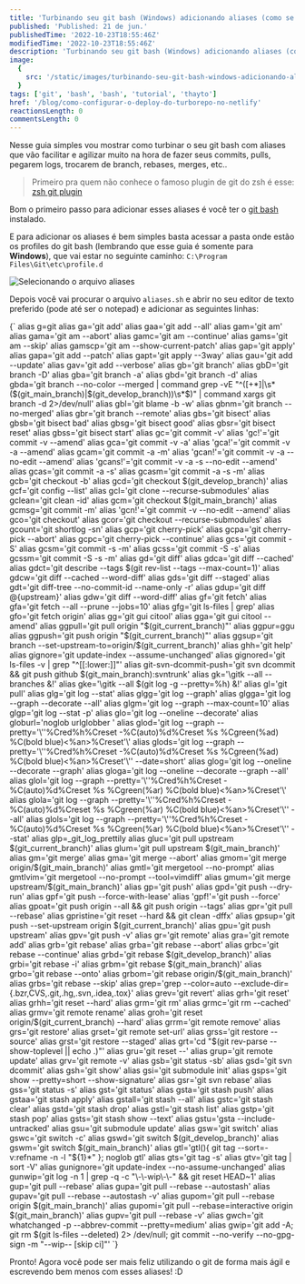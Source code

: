 ```yaml
---
title: 'Turbinando seu git bash (Windows) adicionando aliases (como se fosse o git plugin do zsh)'
published: 'Published: 21 de jun.'
publishedTime: '2022-10-23T18:55:46Z'
modifiedTime: '2022-10-23T18:55:46Z'
description: 'Turbinando seu git bash (Windows) adicionando aliases (como se fosse o git plugin do zsh).'
image:
  {
    src: '/static/images/turbinando-seu-git-bash-windows-adicionando-aliases-como-se-fosse-o-git-plugin-do-zsh.jpg',
  }
tags: ['git', 'bash', 'bash', 'tutorial', 'thayto']
href: '/blog/como-configurar-o-deploy-do-turborepo-no-netlify'
reactionsLength: 0
commentsLength: 0
---
```


Nesse guia simples vou mostrar como turbinar o seu git bash com aliases que vão facilitar e agilizar muito na hora de fazer seus commits, pulls, pegarem logs, trocarem de branch, rebases, merges, etc..

> Primeiro pra quem não conhece o famoso plugin de git do zsh é esse: [zsh git plugin](https://github.com/ohmyzsh/ohmyzsh/blob/master/plugins/git/git.plugin.zsh)

Bom o primeiro passo para adicionar esses aliases é você ter o [git bash](https://git-scm.com/download/win) instalado.

E para adicionar os aliases é bem simples basta acessar a pasta onde estão os profiles do git bash (lembrando que esse guia é somente para **Windows**), que vai estar no seguinte caminho: `C:\Program Files\Git\etc\profile.d`

![Selecionando o arquivo aliases](https://dev-to-uploads.s3.amazonaws.com/uploads/articles/u76fyz7yqeztqzk54erg.png)

Depois você vai procurar o arquivo `aliases.sh` e abrir no seu editor de texto preferido (pode até ser o notepad) e adicionar as seguintes linhas:

<SyntaxHighlighter language="bash">
  {`
alias g=git
alias ga='git add'
alias gaa='git add --all'
alias gam='git am'
alias gama='git am --abort'
alias gamc='git am --continue'
alias gams='git am --skip'
alias gamscp='git am --show-current-patch'
alias gap='git apply'
alias gapa='git add --patch'
alias gapt='git apply --3way'
alias gau='git add --update'
alias gav='git add --verbose'
alias gb='git branch'
alias gbD='git branch -D'
alias gba='git branch -a'
alias gbd='git branch -d'
alias gbda='git branch --no-color --merged | command grep -vE "^([+*]|\s*($(git_main_branch)|$(git_develop_branch))\s*$)" | command xargs git branch -d 2>/dev/null'
alias gbl='git blame -b -w'
alias gbnm='git branch --no-merged'
alias gbr='git branch --remote'
alias gbs='git bisect'
alias gbsb='git bisect bad'
alias gbsg='git bisect good'
alias gbsr='git bisect reset'
alias gbss='git bisect start'
alias gc='git commit -v'
alias 'gc!'='git commit -v --amend'
alias gca='git commit -v -a'
alias 'gca!'='git commit -v -a --amend'
alias gcam='git commit -a -m'
alias 'gcan!'='git commit -v -a --no-edit --amend'
alias 'gcans!'='git commit -v -a -s --no-edit --amend'
alias gcas='git commit -a -s'
alias gcasm='git commit -a -s -m'
alias gcb='git checkout -b'
alias gcd='git checkout $(git_develop_branch)'
alias gcf='git config --list'
alias gcl='git clone --recurse-submodules'
alias gclean='git clean -id'
alias gcm='git checkout $(git_main_branch)'
alias gcmsg='git commit -m'
alias 'gcn!'='git commit -v --no-edit --amend'
alias gco='git checkout'
alias gcor='git checkout --recurse-submodules'
alias gcount='git shortlog -sn'
alias gcp='git cherry-pick'
alias gcpa='git cherry-pick --abort'
alias gcpc='git cherry-pick --continue'
alias gcs='git commit -S'
alias gcsm='git commit -s -m'
alias gcss='git commit -S -s'
alias gcssm='git commit -S -s -m'
alias gd='git diff'
alias gdca='git diff --cached'
alias gdct='git describe --tags $(git rev-list --tags --max-count=1)'
alias gdcw='git diff --cached --word-diff'
alias gds='git diff --staged'
alias gdt='git diff-tree --no-commit-id --name-only -r'
alias gdup='git diff @{upstream}'
alias gdw='git diff --word-diff'
alias gf='git fetch'
alias gfa='git fetch --all --prune --jobs=10'
alias gfg='git ls-files | grep'
alias gfo='git fetch origin'
alias gg='git gui citool'
alias gga='git gui citool --amend'
alias ggpull='git pull origin "$(git_current_branch)"'
alias ggpur=ggu
alias ggpush='git push origin "$(git_current_branch)"'
alias ggsup='git branch --set-upstream-to=origin/$(git_current_branch)'
alias ghh='git help'
alias gignore='git update-index --assume-unchanged'
alias gignored='git ls-files -v | grep "^[[:lower:]]"'
alias git-svn-dcommit-push='git svn dcommit && git push github $(git_main_branch):svntrunk'
alias gk='\gitk --all --branches &!'
alias gke='\gitk --all $(git log -g --pretty=%h) &!'
alias gl='git pull'
alias glg='git log --stat'
alias glgg='git log --graph'
alias glgga='git log --graph --decorate --all'
alias glgm='git log --graph --max-count=10'
alias glgp='git log --stat -p'
alias glo='git log --oneline --decorate'
alias globurl='noglob urlglobber '
alias glod='git log --graph --pretty='\''%Cred%h%Creset -%C(auto)%d%Creset %s %Cgreen(%ad) %C(bold blue)<%an>%Creset'\'
alias glods='git log --graph --pretty='\''%Cred%h%Creset -%C(auto)%d%Creset %s %Cgreen(%ad) %C(bold blue)<%an>%Creset'\'' --date=short'
alias glog='git log --oneline --decorate --graph'
alias gloga='git log --oneline --decorate --graph --all'
alias glol='git log --graph --pretty='\''%Cred%h%Creset -%C(auto)%d%Creset %s %Cgreen(%ar) %C(bold blue)<%an>%Creset'\'
alias glola='git log --graph --pretty='\''%Cred%h%Creset -%C(auto)%d%Creset %s %Cgreen(%ar) %C(bold blue)<%an>%Creset'\'' --all'
alias glols='git log --graph --pretty='\''%Cred%h%Creset -%C(auto)%d%Creset %s %Cgreen(%ar) %C(bold blue)<%an>%Creset'\'' --stat'
alias glp=_git_log_prettily
alias gluc='git pull upstream $(git_current_branch)'
alias glum='git pull upstream $(git_main_branch)'
alias gm='git merge'
alias gma='git merge --abort'
alias gmom='git merge origin/$(git_main_branch)'
alias gmtl='git mergetool --no-prompt'
alias gmtlvim='git mergetool --no-prompt --tool=vimdiff'
alias gmum='git merge upstream/$(git_main_branch)'
alias gp='git push'
alias gpd='git push --dry-run'
alias gpf='git push --force-with-lease'
alias 'gpf!'='git push --force'
alias gpoat='git push origin --all && git push origin --tags'
alias gpr='git pull --rebase'
alias gpristine='git reset --hard && git clean -dffx'
alias gpsup='git push --set-upstream origin $(git_current_branch)'
alias gpu='git push upstream'
alias gpv='git push -v'
alias gr='git remote'
alias gra='git remote add'
alias grb='git rebase'
alias grba='git rebase --abort'
alias grbc='git rebase --continue'
alias grbd='git rebase $(git_develop_branch)'
alias grbi='git rebase -i'
alias grbm='git rebase $(git_main_branch)'
alias grbo='git rebase --onto'
alias grbom='git rebase origin/$(git_main_branch)'
alias grbs='git rebase --skip'
alias grep='grep --color=auto --exclude-dir={.bzr,CVS,.git,.hg,.svn,.idea,.tox}'
alias grev='git revert'
alias grh='git reset'
alias grhh='git reset --hard'
alias grm='git rm'
alias grmc='git rm --cached'
alias grmv='git remote rename'
alias groh='git reset origin/$(git_current_branch) --hard'
alias grrm='git remote remove'
alias grs='git restore'
alias grset='git remote set-url'
alias grss='git restore --source'
alias grst='git restore --staged'
alias grt='cd "$(git rev-parse --show-toplevel || echo .)"'
alias gru='git reset --'
alias grup='git remote update'
alias grv='git remote -v'
alias gsb='git status -sb'
alias gsd='git svn dcommit'
alias gsh='git show'
alias gsi='git submodule init'
alias gsps='git show --pretty=short --show-signature'
alias gsr='git svn rebase'
alias gss='git status -s'
alias gst='git status'
alias gsta='git stash push'
alias gstaa='git stash apply'
alias gstall='git stash --all'
alias gstc='git stash clear'
alias gstd='git stash drop'
alias gstl='git stash list'
alias gstp='git stash pop'
alias gsts='git stash show --text'
alias gstu='gsta --include-untracked'
alias gsu='git submodule update'
alias gsw='git switch'
alias gswc='git switch -c'
alias gswd='git switch $(git_develop_branch)'
alias gswm='git switch $(git_main_branch)'
alias gtl='gtl(){ git tag --sort=-v:refname -n -l "${1}*" }; noglob gtl'
alias gts='git tag -s'
alias gtv='git tag | sort -V'
alias gunignore='git update-index --no-assume-unchanged'
alias gunwip='git log -n 1 | grep -q -c "\-\-wip\-\-" && git reset HEAD~1'
alias gup='git pull --rebase'
alias gupa='git pull --rebase --autostash'
alias gupav='git pull --rebase --autostash -v'
alias gupom='git pull --rebase origin $(git_main_branch)'
alias gupomi='git pull --rebase=interactive origin $(git_main_branch)'
alias gupv='git pull --rebase -v'
alias gwch='git whatchanged -p --abbrev-commit --pretty=medium'
alias gwip='git add -A; git rm $(git ls-files --deleted) 2> /dev/null; git commit --no-verify --no-gpg-sign -m "--wip-- [skip ci]"'
  `}
</SyntaxHighlighter>

Pronto! Agora você pode ser mais feliz utilizando o git de forma mais ágil e escrevendo bem menos com esses aliases! :D

